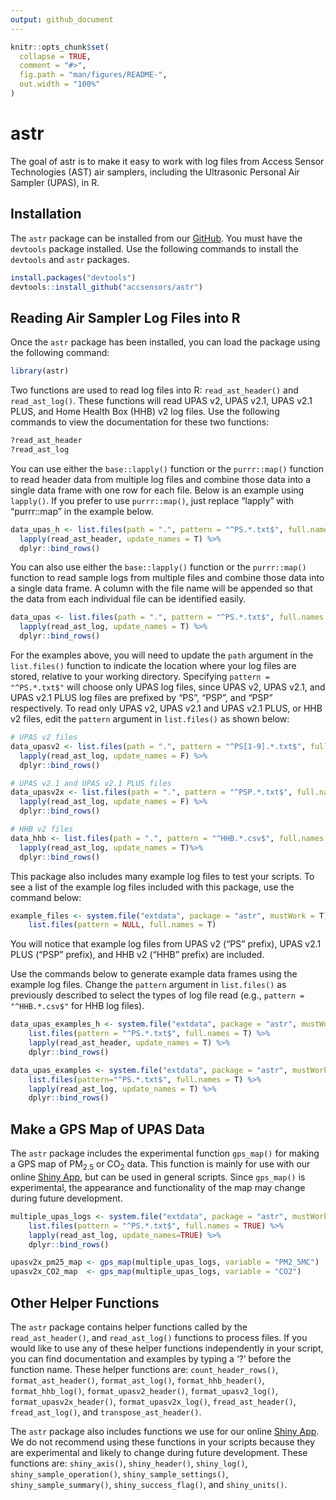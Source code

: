 ```yaml
---
output: github_document
---
```


<!-- README.md is generated from README.Rmd. Please edit that file -->

```r
knitr::opts_chunk$set(
  collapse = TRUE,
  comment = "#>",
  fig.path = "man/figures/README-",
  out.width = "100%"
)
```

# astr

<!-- badges: start -->
<!-- badges: end -->

The goal of astr is to make it easy to work with log files from Access Sensor Technologies (AST) air samplers, including the Ultrasonic Personal Air Sampler (UPAS), in R.

## Installation

The `astr` package can be installed from our [GitHub](https://github.com/accsensors/astr).
You must have the `devtools` package installed.
Use the following commands to install the `devtools` and `astr` packages.

```r
install.packages("devtools")
devtools::install_github("accsensors/astr")
```

## Reading Air Sampler Log Files into R

Once the `astr` package has been installed, you can load the package using the following command:

```r
library(astr)
```

Two functions are used to read log files into R: `read_ast_header()` and `read_ast_log()`.  These functions will read UPAS v2, UPAS v2.1, UPAS v2.1 PLUS, and Home Health Box (HHB) v2 log files.  Use the following commands to view the documentation for these two functions:  

```r
?read_ast_header
?read_ast_log
```

You can use either the `base::lapply()` function or the `purrr::map()` function to read header data from multiple log files and combine those data into a single data frame with one row for each file. Below is an example using `lapply()`. If you prefer to use `purrr::map()`, just replace "lapply" with "purrr::map" in the example below. 

```r
data_upas_h <- list.files(path = ".", pattern = "^PS.*.txt$", full.names = T) %>%
  lapply(read_ast_header, update_names = T) %>%
  dplyr::bind_rows()
```

You can also use either the `base::lapply()` function or the `purrr::map()` function to read sample logs from multiple files and combine those data into a single data frame. A column with the file name will be appended so that the data from each individual file can be identified easily.  

```r
data_upas <- list.files(path = ".", pattern = "^PS.*.txt$", full.names = T) %>%
  lapply(read_ast_log, update_names = T) %>%
  dplyr::bind_rows()
```

For the examples above, you will need to update the `path` argument in the `list.files()` function to indicate the location where your log files are stored, relative to your working directory. Specifying `pattern = "^PS.*.txt$"` will choose only UPAS log files, since UPAS v2, UPAS v2.1, and UPAS v2.1 PLUS log files are prefixed by "PS", "PSP", and "PSP" respectively. To read only UPAS v2, UPAS v2.1 and UPAS v2.1 PLUS, or HHB v2 files, edit the `pattern` argument in `list.files()` as shown below:  

```r
# UPAS v2 files
data_upasv2 <- list.files(path = ".", pattern = "^PS[1-9].*.txt$", full.names = T) %>%
  lapply(read_ast_log, update_names = F) %>%
  dplyr::bind_rows()

# UPAS v2.1 and UPAS v2.1 PLUS files
data_upasv2x <- list.files(path = ".", pattern = "^PSP.*.txt$", full.names = T) %>%
  lapply(read_ast_log, update_names = F) %>%
  dplyr::bind_rows()

# HHB v2 files
data_hhb <- list.files(path = ".", pattern = "^HHB.*.csv$", full.names = T) %>%
  lapply(read_ast_log, update_names = T)%>%
  dplyr::bind_rows()
```

This package also includes many example log files to test your scripts. To see a list of the example log files included with this package, use the command below:

```r
example_files <- system.file("extdata", package = "astr", mustWork = T) |>
    list.files(pattern = NULL, full.names = T)
```

You will notice that example log files from UPAS v2 ("PS" prefix), UPAS v2.1 PLUS ("PSP" prefix), and HHB v2 ("HHB" prefix) are included. 

Use the commands below to generate example data frames using the example log files. Change the `pattern` argument in `list.files()` as previously described to select the types of log file read (e.g., `pattern = "^HHB.*.csv$"` for HHB log files).

```r
data_upas_examples_h <- system.file("extdata", package = "astr", mustWork = T) |>
    list.files(pattern = "^PS.*.txt$", full.names = T) %>%
    lapply(read_ast_header, update_names = T) %>%
    dplyr::bind_rows()
```

```r
data_upas_examples <- system.file("extdata", package = "astr", mustWork = T) |>
    list.files(pattern="^PS.*.txt$", full.names = T) %>%
    lapply(read_ast_log, update_names = T) %>%
    dplyr::bind_rows()
```

## Make a GPS Map of UPAS Data

The `astr` package includes the experimental function `gps_map()` for making a GPS map of PM~2.5~ or CO~2~ data. This function is mainly for use with our online [Shiny App](https://accsensors.shinyapps.io/shinyAST/), but can be used in general scripts. Since `gps_map()` is experimental, the appearance and functionality of the map may change during future development. 

```r
multiple_upas_logs <- system.file("extdata", package = "astr", mustWork = TRUE) |>
    list.files(pattern = "^PS.*.txt$", full.names = TRUE) %>%
    lapply(read_ast_log, update_names=TRUE) %>%
    dplyr::bind_rows()

upasv2x_pm25_map <- gps_map(multiple_upas_logs, variable = "PM2_5MC")
upasv2x_CO2_map  <- gps_map(multiple_upas_logs, variable = "CO2")
```

## Other Helper Functions

The `astr` package contains helper functions called by the `read_ast_header()`, and
`read_ast_log()` functions to process files. If you would like to use any of these helper functions independently in your script, you can find documentation and examples by typing a '?' before the function name.
These helper functions are: `count_header_rows()`, `format_ast_header()`, `format_ast_log()`, `format_hhb_header()`, `format_hhb_log()`, `format_upasv2_header()`, `format_upasv2_log()`, `format_upasv2x_header()`, `format_upasv2x_log()`, `fread_ast_header()`, `fread_ast_log()`, and `transpose_ast_header()`. 

The `astr` package also includes functions we use for our online [Shiny App](https://accsensors.shinyapps.io/shinyAST/). We do not recommend using these functions in your scripts because they are experimental and likely to change during future development.  These functions are: `shiny_axis()`, `shiny_header()`, `shiny_log()`, `shiny_sample_operation()`, `shiny_sample_settings()`, `shiny_sample_summary()`, `shiny_success_flag()`, and `shiny_units()`. 
